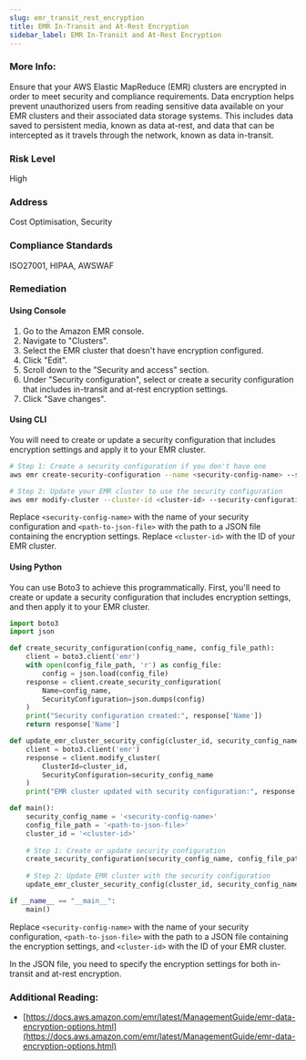 ```yaml
---
slug: emr_transit_rest_encryption
title: EMR In-Transit and At-Rest Encryption
sidebar_label: EMR In-Transit and At-Rest Encryption
---
```


### More Info:

Ensure that your AWS Elastic MapReduce (EMR) clusters are encrypted in order to meet security and compliance requirements. Data encryption helps prevent unauthorized users from reading sensitive data available on your EMR clusters and their associated data storage systems. This includes data saved to persistent media, known as data at-rest, and data that can be intercepted as it travels through the network, known as data in-transit.

### Risk Level

High

### Address

Cost Optimisation, Security

### Compliance Standards

ISO27001, HIPAA, AWSWAF

### Remediation

#### Using Console
1. Go to the Amazon EMR console.
2. Navigate to "Clusters".
3. Select the EMR cluster that doesn't have encryption configured.
4. Click "Edit".
5. Scroll down to the "Security and access" section.
6. Under "Security configuration", select or create a security configuration that includes in-transit and at-rest encryption settings.
7. Click "Save changes".

#### Using CLI
You will need to create or update a security configuration that includes encryption settings and apply it to your EMR cluster.

```bash
# Step 1: Create a security configuration if you don't have one
aws emr create-security-configuration --name <security-config-name> --security-configuration <path-to-json-file>

# Step 2: Update your EMR cluster to use the security configuration
aws emr modify-cluster --cluster-id <cluster-id> --security-configuration <security-config-name>
```

Replace `<security-config-name>` with the name of your security configuration and `<path-to-json-file>` with the path to a JSON file containing the encryption settings. Replace `<cluster-id>` with the ID of your EMR cluster.

#### Using Python
You can use Boto3 to achieve this programmatically. First, you'll need to create or update a security configuration that includes encryption settings, and then apply it to your EMR cluster.

```python
import boto3
import json

def create_security_configuration(config_name, config_file_path):
    client = boto3.client('emr')
    with open(config_file_path, 'r') as config_file:
        config = json.load(config_file)
    response = client.create_security_configuration(
        Name=config_name,
        SecurityConfiguration=json.dumps(config)
    )
    print("Security configuration created:", response['Name'])
    return response['Name']

def update_emr_cluster_security_config(cluster_id, security_config_name):
    client = boto3.client('emr')
    response = client.modify_cluster(
        ClusterId=cluster_id,
        SecurityConfiguration=security_config_name
    )
    print("EMR cluster updated with security configuration:", response['ClusterId'])

def main():
    security_config_name = '<security-config-name>'
    config_file_path = '<path-to-json-file>'
    cluster_id = '<cluster-id>'
    
    # Step 1: Create or update security configuration
    create_security_configuration(security_config_name, config_file_path)
    
    # Step 2: Update EMR cluster with the security configuration
    update_emr_cluster_security_config(cluster_id, security_config_name)

if __name__ == "__main__":
    main()
```

Replace `<security-config-name>` with the name of your security configuration, `<path-to-json-file>` with the path to a JSON file containing the encryption settings, and `<cluster-id>` with the ID of your EMR cluster.

In the JSON file, you need to specify the encryption settings for both in-transit and at-rest encryption.

### Additional Reading:

- [https://docs.aws.amazon.com/emr/latest/ManagementGuide/emr-data-encryption-options.html](https://docs.aws.amazon.com/emr/latest/ManagementGuide/emr-data-encryption-options.html) 

